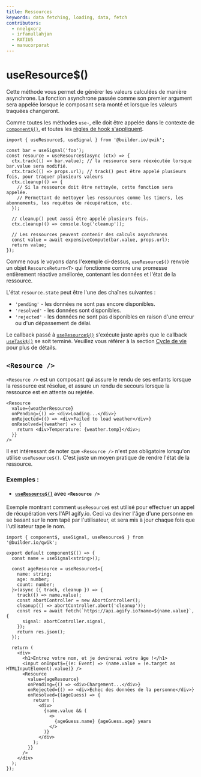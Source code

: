 ```yaml
---
title: Ressources
keywords: data fetching, loading, data, fetch
contributors:
  - nnelgxorz
  - irfanullahjan
  - RATIU5
  - manucorporat
---
```


# useResource$()

Cette méthode vous permet de générer les valeurs calculées de manière asynchrone. La fonction asynchrone passée comme son premier argument sera appelée lorsque le composant sera monté et lorsque les valeurs traquées changeront.

Comme toutes les méthodes `use-`, elle doit être appelée dans le contexte de [`component$()`](/docs/components/overview/index.mdx#component), et toutes les [règles de hook s'appliquent](../../../docs/components/lifecycle/index.mdx#use-method-rules).

```tsx
import { useResource$, useSignal } from '@builder.io/qwik';

const bar = useSignal('foo');
const resource = useResource$(async (ctx) => {
  ctx.track(() => bar.value); // la ressource sera réexécutée lorsque bar.value sera modifié.
  ctx.track(() => props.url); // track() peut être appelé plusieurs fois, pour traquer plusieurs valeurs
  ctx.cleanup(() => {
    // Si la ressource doit être nettoyée, cette fonction sera appelée.
    // Permettant de nettoyer les ressources comme les timers, les abonnements, les requêtes de récupération, etc.
  });

  // cleanup() peut aussi être appelé plusieurs fois.
  ctx.cleanup(() => console.log('cleanup'));

  // Les ressources peuvent contenir des calculs asynchrones
  const value = await expensiveCompute(bar.value, props.url);
  return value;
});
```

Comme nous le voyons dans l'exemple ci-dessus, `useResource$()` renvoie un objet `ResourceReturn<T>` qui fonctionne comme une promesse entièrement réactive améliorée, contenant les données et l'état de la ressource.

L'état `resource.state` peut être l'une des chaînes suivantes :

- `'pending'` - les données ne sont pas encore disponibles.
- `'resolved'` - les données sont disponibles.
- `'rejected'` - les données ne sont pas disponibles en raison d'une erreur ou d'un dépassement de délai.

Le callback passé à [`useResource$()`](/docs/components/resource/index.mdx) s'exécute juste après que le callback [`useTask$()`](/docs/components/lifecycle/index.mdx#usetask) se soit terminé. Veuillez vous référer à la section [Cycle de vie](../lifecycle/index.mdx) pour plus de détails.

## `<Resource />`

`<Resource />` est un composant qui assure le rendu de ses enfants lorsque la ressource est résolue, et assure un rendu de secours lorsque la ressource est en attente ou rejetée.

```tsx
<Resource
  value={weatherResource}
  onPending={() => <div>Loading...</div>}
  onRejected={() => <div>Failed to load weather</div>}
  onResolved={(weather) => {
    return <div>Temperature: {weather.temp}</div>;
  }}
/>
```

Il est intéressant de noter que `<Resource />` n'est pas obligatoire lorsqu'on utilise `useResource$()`. C'est juste un moyen pratique de rendre l'état de la ressource.

### Exemples :

- #### [`useResource$()`](/docs/components/resource/index.mdx) avec `<Resource />`

Exemple montrant comment `useResource$` est utilisé pour effectuer un appel de récupération vers l'API agify.io. Ceci va deviner l'âge d'une personne
en se basant sur le nom tapé par l'utilisateur, et sera mis à jour chaque fois que l'utilisateur tape le nom.

```tsx
import { component$, useSignal, useResource$ } from '@builder.io/qwik';

export default component$(() => {
  const name = useSignal<string>();

  const ageResource = useResource$<{
    name: string;
    age: number;
    count: number;
  }>(async ({ track, cleanup }) => {
    track(() => name.value);
    const abortController = new AbortController();
    cleanup(() => abortController.abort('cleanup'));
    const res = await fetch(`https://api.agify.io?name=${name.value}`, {
      signal: abortController.signal,
    });
    return res.json();
  });

  return (
    <div>
      <h1>Entrez votre nom, et je devinerai votre âge !</h1>
      <input onInput$={(e: Event) => (name.value = (e.target as HTMLInputElement).value)} />
      <Resource
        value={ageResource}
        onPending={() => <div>Chargement...</div>}
        onRejected={() => <div>Échec des données de la personne</div>}
        onResolved={(ageGuess) => {
          return (
            <div>
              {name.value && (
                <>
                  {ageGuess.name} {ageGuess.age} years
                </>
              )}
            </div>
          );
        }}
      />
    </div>
  );
});
```
